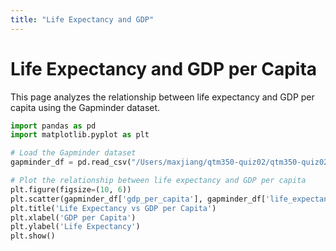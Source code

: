 ```yaml
---
title: "Life Expectancy and GDP"
---
```


# Life Expectancy and GDP per Capita

This page analyzes the relationship between life expectancy and GDP per capita using the Gapminder dataset.

```python
import pandas as pd
import matplotlib.pyplot as plt

# Load the Gapminder dataset
gapminder_df = pd.read_csv("/Users/maxjiang/qtm350-quiz02/qtm350-quiz02/gapminder.csv")

# Plot the relationship between life expectancy and GDP per capita
plt.figure(figsize=(10, 6))
plt.scatter(gapminder_df['gdp_per_capita'], gapminder_df['life_expectancy'])
plt.title('Life Expectancy vs GDP per Capita')
plt.xlabel('GDP per Capita')
plt.ylabel('Life Expectancy')
plt.show()
```
